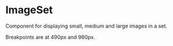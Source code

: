 
<Meta title="Core|Image Set" />

# ImageSet

Component for displaying small, medium and large images in a set.

Breakpoints are at 490px and 980px.

<Preview>
  <Story name="Example">
    <ImageSet
      alt="Demo image set"
      sources={{
        small: '61b2c912-0d49-11ea-bb52-34c8d9dc6d84',
        medium: '5f35b8b6-0d49-11ea-bb52-34c8d9dc6d84',
        large: '5c9b8478-0d49-11ea-bb52-34c8d9dc6d84',
      }}
    />
  </Story>
</Preview>
